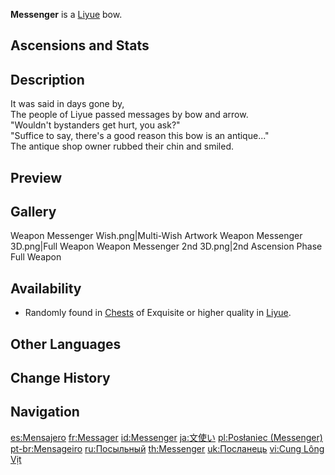 {{Weapon Infobox
|id             = 15305
|image          = <gallery>
Weapon Messenger.png|Base
Weapon Messenger 2nd.png|2nd Ascension
</gallery>
|type           = Bow
|releaseDate    = 2020-09-28
|quality        = 3
|base_atk       = 40
|2nd_stat_type  = CRIT DMG
|2nd_stat       = 6.8%
|obtain         = Chests
|passive        = Archer's Message
|effect         = Charged Attack hits on weak spots deal an additional (var1)% ATK DMG as CRIT DMG. Can only occur once every 10s.
|eff_rank1_var1 = 100
|eff_rank2_var1 = 125
|eff_rank3_var1 = 150
|eff_rank4_var1 = 175
|eff_rank5_var1 = 200
}}
{{Description|A basic wooden bow. It is said to have once been used as a tool for long-distance communication.}}
'''Messenger'''{{Lang|zh=信使}} is a [[Liyue]] bow.

==Ascensions and Stats==
{{Weapon Ascensions and Stats
|ascendMat1 = Mist Veiled Lead Elixir
|ascendMat2 = Mist Veiled Mercury Elixir
|ascendMat3 = Mist Veiled Gold Elixir
|ascendMat4 = Mist Veiled Primo Elixir
|bossMat1   = Mist Grass Pollen
|bossMat2   = Mist Grass
|bossMat3   = Mist Grass Wick
|commonMat1 = Treasure Hoarder Insignia
|commonMat2 = Silver Raven Insignia
|commonMat3 = Golden Raven Insignia
}}

==Description==
It was said in days gone by,<br />
The people of Liyue passed messages by bow and arrow.<br />
"Wouldn't bystanders get hurt, you ask?"<br />
"Suffice to say, there's a good reason this bow is an antique..."<br />
The antique shop owner rubbed their chin and smiled.

==Preview==
{{Preview
|file=Weapon Messenger Passive
}}

==Gallery==
<gallery>
Weapon Messenger Wish.png|Multi-Wish Artwork
Weapon Messenger 3D.png|Full Weapon
Weapon Messenger 2nd 3D.png|2nd Ascension Phase Full Weapon
</gallery>

==Availability==
*Randomly found in [[Chests]] of Exquisite or higher quality in [[Liyue]].

==Other Languages==
{{Flex|
===Weapon===
{{Other Languages
|en      = Messenger
|zhs     = 信使
|zhs_rm  = Xìnshǐ
|zht     = 信使
|zht_rm  = Xìnshǐ
|zh_tl   = Messenger
|ja      = 文使い
|ja_rm   = Fumidzukai
|ja_tl   = Messenger
|ko      = 전령
|ko_rm   = Jeonryeong
|ko_tl   = Messenger
|es      = Mensajero
|es_tl   = Messenger
|fr      = Messager
|fr_tl   = Messenger
|ru      = Посыльный
|ru_tl   = Messenger
|th      = Messenger
|vi      = {{tt|Tín Sứ|信使}}
|vi_tl   = Messenger{{Sino|vi}}
|de      = Überbringer
|de_tl   = Messenger
|id      = Messenger
|pt      = Mensageiro
|pt_tl   = Messenger
|tr      = Ulak
|tr_tl   = 
|it      = Messaggero
|it_tl   = Messenger
}}
|
===Passive===
{{Other Languages
|en      = Archer's Message
|zhs     = 飞矢传书
|zhs_rm  = Fēishǐ Chuánshū
|zht     = 飛矢傳書
|zht_rm  = Fēishǐ Chuánshū
|zh_tl   = 
|ja      = 矢文
|ja_rm   = Yabumi
|ja_tl   = Letter by the Arrow
|ko      = 명적 발사
|ko_tl   = Launching a Whistling Arrow
|es      = Mensaje del arquero
|es_tl   = The Archer's Message
|fr      = Message de l'archer
|fr_tl   = Archer's Message
|ru      = Шальная почта
|ru_tl   = Stray Mail
|th      = Archer's Message
|vi      = Mũi Tên Truyền Tin
|vi_tl   = 
|de      = Flugpost
|de_tl   = 
|id      = Message by Flying Arrow
|pt      = Messagem da Flecha Voadora
|pt_tl   = 
|tr      = Okçunun Mesajı
|tr_tl   = 
|it      = Messaggio dell'Arciere
|it_tl   = 
}}
}}

==Change History==
{{Change History|1.0}}

==Navigation==
{{Weapon Navbox|type=Bows}}

[[es:Mensajero]]
[[fr:Messager]]
[[id:Messenger]]
[[ja:文使い]]
[[pl:Posłaniec (Messenger)]]
[[pt-br:Mensageiro]]
[[ru:Посыльный]]
[[th:Messenger]]
[[uk:Посланець]]
[[vi:Cung Lông Vịt]]